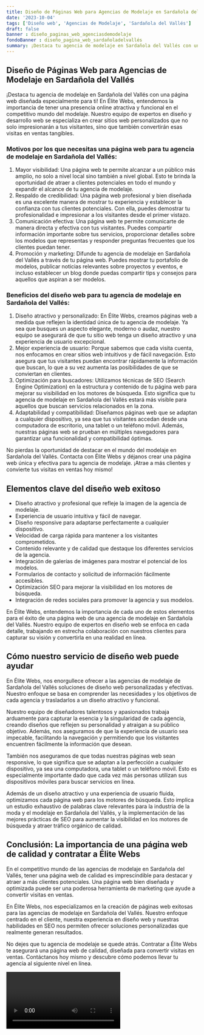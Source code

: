 ```yaml
---
title: Diseño de Páginas Web para Agencias de Modelaje en Sardañola del Vallés
date: '2023-10-04'
tags: ['Diseño web', 'Agencias de Modelaje', 'Sardañola del Vallés']
draft: false
banner : diseño_paginas_web_agenciasdemodelaje
fondoBanner : diseño_pagina_web_sardañoladelvallés
summary: ¡Destaca tu agencia de modelaje en Sardañola del Vallés con una página web diseñada especialmente para ti! En Élite Webs, entendemos la importancia de tener una presencia online atractiva y funcional en el competitivo mundo del modelaje. Nuestro equipo de expertos en diseño y desarrollo web se especializa en crear sitios web personalizados que no solo impresionarán a tus visitantes, sino que también convertirán esas visitas en ventas tangibles.
---
```


## Diseño de Páginas Web para Agencias de Modelaje en Sardañola del Vallés

¡Destaca tu agencia de modelaje en Sardañola del Vallés con una página web diseñada especialmente para ti! En Élite Webs, entendemos la importancia de tener una presencia online atractiva y funcional en el competitivo mundo del modelaje. Nuestro equipo de expertos en diseño y desarrollo web se especializa en crear sitios web personalizados que no solo impresionarán a tus visitantes, sino que también convertirán esas visitas en ventas tangibles.

### Motivos por los que necesitas una página web para tu agencia de modelaje en Sardañola del Vallés:

1. Mayor visibilidad: Una página web te permite alcanzar a un público más amplio, no solo a nivel local sino también a nivel global. Esto te brinda la oportunidad de atraer a clientes potenciales en todo el mundo y expandir el alcance de tu agencia de modelaje.
2. Respaldo de credibilidad: Una página web profesional y bien diseñada es una excelente manera de mostrar tu experiencia y establecer la confianza con tus clientes potenciales. Con ella, puedes demostrar tu profesionalidad e impresionar a los visitantes desde el primer vistazo.
3. Comunicación efectiva: Una página web te permite comunicarte de manera directa y efectiva con tus visitantes. Puedes compartir información importante sobre tus servicios, proporcionar detalles sobre los modelos que representas y responder preguntas frecuentes que los clientes puedan tener.
4. Promoción y marketing: Difunde tu agencia de modelaje en Sardañola del Vallés a través de tu página web. Puedes mostrar tu portafolio de modelos, publicar noticias relevantes sobre proyectos y eventos, e incluso establecer un blog donde puedas compartir tips y consejos para aquellos que aspiran a ser modelos.

### Beneficios del diseño web para tu agencia de modelaje en Sardañola del Vallés:

1. Diseño atractivo y personalizado: En Élite Webs, creamos páginas web a medida que reflejen la identidad única de tu agencia de modelaje. Ya sea que busques un aspecto elegante, moderno o audaz, nuestro equipo se asegurará de que tu sitio web tenga un diseño atractivo y una experiencia de usuario excepcional.
2. Mejor experiencia de usuario: Porque sabemos que cada visita cuenta, nos enfocamos en crear sitios web intuitivos y de fácil navegación. Esto asegura que tus visitantes puedan encontrar rápidamente la información que buscan, lo que a su vez aumenta las posibilidades de que se conviertan en clientes.
3. Optimización para buscadores: Utilizamos técnicas de SEO (Search Engine Optimization) en la estructura y contenido de tu página web para mejorar su visibilidad en los motores de búsqueda. Esto significa que tu agencia de modelaje en Sardañola del Vallés estará más visible para aquellos que buscan servicios relacionados en la zona.
4. Adaptabilidad y compatibilidad: Diseñamos páginas web que se adaptan a cualquier dispositivo, ya sea que tus visitantes accedan desde una computadora de escritorio, una tablet o un teléfono móvil. Además, nuestras páginas web se prueban en múltiples navegadores para garantizar una funcionalidad y compatibilidad óptimas.

No pierdas la oportunidad de destacar en el mundo del modelaje en Sardañola del Vallés. Contacta con Élite Webs y déjanos crear una página web única y efectiva para tu agencia de modelaje. ¡Atrae a más clientes y convierte tus visitas en ventas hoy mismo!

<GifSeo />

<Cta />

## Elementos clave del diseño web exitoso

- Diseño atractivo y profesional que refleje la imagen de la agencia de modelaje.
- Experiencia de usuario intuitiva y fácil de navegar.
- Diseño responsive para adaptarse perfectamente a cualquier dispositivo.
- Velocidad de carga rápida para mantener a los visitantes comprometidos.
- Contenido relevante y de calidad que destaque los diferentes servicios de la agencia.
- Integración de galerías de imágenes para mostrar el potencial de los modelos.
- Formularios de contacto y solicitud de información fácilmente accesibles.
- Optimización SEO para mejorar la visibilidad en los motores de búsqueda.
- Integración de redes sociales para promover la agencia y sus modelos.

En Élite Webs, entendemos la importancia de cada uno de estos elementos para el éxito de una página web de una agencia de modelaje en Sardañola del Vallés. Nuestro equipo de expertos en diseño web se enfoca en cada detalle, trabajando en estrecha colaboración con nuestros clientes para capturar su visión y convertirla en una realidad en línea.

## Cómo nuestro servicio de diseño web puede ayudar

En Élite Webs, nos enorgullece ofrecer a las agencias de modelaje de Sardañola del Vallés soluciones de diseño web personalizadas y efectivas. Nuestro enfoque se basa en comprender las necesidades y los objetivos de cada agencia y trasladarlos a un diseño atractivo y funcional.

Nuestro equipo de diseñadores talentosos y apasionados trabaja arduamente para capturar la esencia y la singularidad de cada agencia, creando diseños que reflejen su personalidad y atraigan a su público objetivo. Además, nos aseguramos de que la experiencia de usuario sea impecable, facilitando la navegación y permitiendo que los visitantes encuentren fácilmente la información que desean.

También nos aseguramos de que todas nuestras páginas web sean responsive, lo que significa que se adaptan a la perfección a cualquier dispositivo, ya sea una computadora, una tablet o un teléfono móvil. Esto es especialmente importante dado que cada vez más personas utilizan sus dispositivos móviles para buscar servicios en línea.

Además de un diseño atractivo y una experiencia de usuario fluida, optimizamos cada página web para los motores de búsqueda. Esto implica un estudio exhaustivo de palabras clave relevantes para la industria de la moda y el modelaje en Sardañola del Vallés, y la implementación de las mejores prácticas de SEO para aumentar la visibilidad en los motores de búsqueda y atraer tráfico orgánico de calidad.

## Conclusión: La importancia de una página web de calidad y contratar a Élite Webs

En el competitivo mundo de las agencias de modelaje en Sardañola del Vallés, tener una página web de calidad es imprescindible para destacar y atraer a más clientes potenciales. Una página web bien diseñada y optimizada puede ser una poderosa herramienta de marketing que ayude a convertir visitas en ventas.

En Élite Webs, nos especializamos en la creación de páginas web exitosas para las agencias de modelaje en Sardañola del Vallés. Nuestro enfoque centrado en el cliente, nuestra experiencia en diseño web y nuestras habilidades en SEO nos permiten ofrecer soluciones personalizadas que realmente generan resultados.

No dejes que tu agencia de modelaje se quede atrás. Contratar a Élite Webs te asegurará una página web de calidad, diseñada para convertir visitas en ventas. Contáctanos hoy mismo y descubre cómo podemos llevar tu agencia al siguiente nivel en línea.

<Video />

<CtaBot job='Agencias de Modelaje' city='Sardañola del Vallés'/>

<Gmaps query='Sardañola del Vallés+españa+maps' />